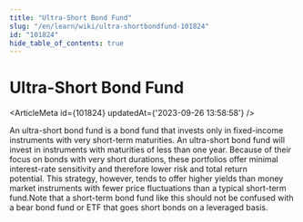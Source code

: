 ```yaml
---
title: "Ultra-Short Bond Fund"
slug: "/en/learn/wiki/ultra-shortbondfund-101824"
id: "101824"
hide_table_of_contents: true
---
```



# Ultra-Short Bond Fund

<ArticleMeta id={101824} updatedAt={'2023-09-26 13:58:58'} />
<div className='border-solid border-b border-t-0 my-4 border-[var(--ifm-color-gray-300)]' />

An ultra-short bond fund is a bond fund that invests only in fixed-income instruments with very short-term maturities. An ultra-short bond fund will invest in instruments with maturities of less than one year. Because of their focus on bonds with very short durations, these portfolios offer minimal interest-rate sensitivity and therefore lower risk and total return potential. This strategy, however, tends to offer higher yields than money market instruments with fewer price fluctuations than a typical short-term fund.Note that a short-term bond fund like this should not be confused with a bear bond fund or ETF that goes short bonds on a leveraged basis.

